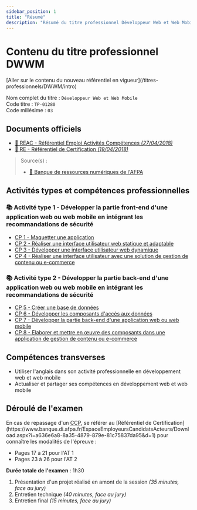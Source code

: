 ```yaml
---
sidebar_position: 1
title: "Résumé"
description: "Résumé du titre professionnel Développeur Web et Web Mobile (DWWM TP-01280m03, expiré depuis septembre 2023)."
---
```



# Contenu du titre professionnel DWWM

<Admonition type="warning" title="Attention, tu es en train de consulter un référentiel expiré !">
  [Aller sur le contenu du nouveau référentiel en vigueur](/titres-professionnels/DWWM/intro)
</Admonition>

Nom complet du titre : `Développeur Web et Web Mobile`  
Code titre : `TP-01280`  
Code millésime : `03`

## Documents officiels

- [📄 REAC - Référentiel Emploi Activités Compétences _(27/04/2018)_](https://www.banque.di.afpa.fr/EspaceEmployeursCandidatsActeurs/Download.aspx?i=48e5e746-396c-42ef-bf6d-19c97c374960&d=1)
- [📄 RE - Référentiel de Certification _(19/04/2018)_](https://www.banque.di.afpa.fr/EspaceEmployeursCandidatsActeurs/Download.aspx?i=a636e6a8-8a35-4879-879e-81c75837da95&d=1)

> Source(s) :
>
> - [🔗 Banque de ressources numériques de l'AFPA](https://www.banque.di.afpa.fr/EspaceEmployeursCandidatsActeurs/EGPResultat.aspx?cr=d%C3%A9veloppeur%20web&cd=&ct=01280m03&type=t)

## Activités types et compétences professionnelles

### 📚 Activité type 1 - Développer la partie front-end d'une application web ou web mobile en intégrant les recommandations de sécurité

- [CP 1 - Maquetter une application](./AT1/CP1)
- [CP 2 - Réaliser une interface utilisateur web statique et adaptable](./AT1/CP2)
- [CP 3 - Développer une interface utilisateur web dynamique](./AT1/CP3)
- [CP 4 - Réaliser une interface utilisateur avec une solution de gestion de contenu ou e-commerce](./AT1/CP4)

### 📚 Activité type 2 - Développer la partie back-end d'une application web ou web mobile en intégrant les recommandations de sécurité

- [CP 5 - Créer une base de données](./AT2/CP5)
- [CP 6 - Développer les composants d'accès aux données](./AT2/CP6)
- [CP 7 - Développer la partie back-end d'une application web ou web mobile](./AT2/CP7)
- [CP 8 - Elaborer et mettre en œuvre des composants dans une application de gestion de contenu ou e-commerce](./AT2/CP8)

## Compétences transverses

- Utiliser l'anglais dans son activité professionnelle en développement web et web mobile
- Actualiser et partager ses compétences en développement web et web mobile

## Déroulé de l'examen

<Admonition type="info" title="Déroulé relatif au passage de l'épreuve dans sa globalité">
  En cas de repassage d'un <abbr title="Certificat de Compétences Professionnelles">CCP</abbr>,
  se référer au [Référentiel de Certification](https://www.banque.di.afpa.fr/EspaceEmployeursCandidatsActeurs/Download.aspx?i=a636e6a8-8a35-4879-879e-81c75837da95&d=1)
  pour connaître les modalités de l'épreuve :

  - Pages 17 à 21 pour l'AT 1
  - Pages 23 à 26 pour l'AT 2
</Admonition>

**Durée totale de l'examen** : 1h30

1. Présentation d'un projet réalisé en amont de la session _(35 minutes, face au jury)_
2. Entretien technique _(40 minutes, face au jury)_
3. Entretien final _(15 minutes, face au jury)_
